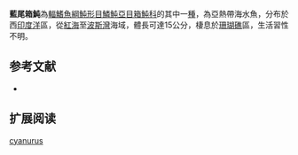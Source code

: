 {{Speciesbox
| name = 藍尾箱魨 
| image = Ostracion cyanurus.jpg
| image_width = 250px
| image_caption = 
| status = NE
| status_system = IUCN3.1
| genus = Ostracion
| species = cyanurus
| authority = [[Rüppell|Rüppell]], 1828
| synonyms = *''Ostracion paschae ,Rendahl, 1921 ''
}}
'''藍尾箱魨'''為[[輻鰭魚綱|輻鰭魚綱]][[魨形目|魨形目]][[鱗魨亞目|鱗魨亞目]][[箱魨科|箱魨科]]的其中一[[種|種]]，為亞熱帶海水魚，分布於西[[印度洋|印度洋]]區，從[[紅海|紅海]]至[[波斯灣|波斯灣]]海域，體長可達15公分，棲息於[[珊瑚礁|珊瑚礁]]區，生活習性不明。

==参考文献==
*{{FishBase_species|genus=Ostracion|species=cyanurus|year=2014|month=3}}

== 扩展阅读 ==
{{refbegin}}
{{wikispecies-inline|Ostracion cyanurus|藍尾箱魨}}
{{refend}}
{{Taxonbar|from=Q1123882}}

[[Category:箱魨屬|cyanurus]]


{{魚類小作品}}